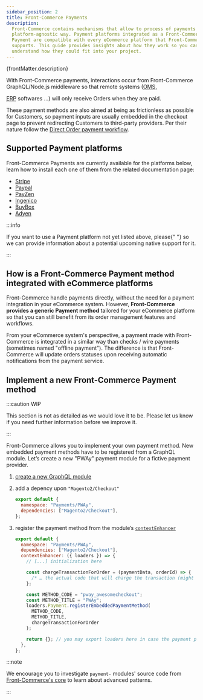 ```yaml
---
sidebar_position: 2
title: Front-Commerce Payments
description:
  Front-Commerce contains mechanisms that allow to process of payments in a
  platform-agnostic way. Payment platforms integrated as a Front-Commerce
  Payment are compatible with every eCommerce platform that Front-Commerce
  supports. This guide provides insights about how they work so you can better
  understand how they could fit into your project.
---
```



<p>{frontMatter.description}</p>

With Front-Commerce payments, interactions occur from Front-Commerce
GraphQL/Node.js middleware so that remote systems
(<abbr title="Order Management System">OMS</abbr>,

<abbr title="Enterprise resource planning">ERP</abbr> softwares …) will only receive
Orders when they are paid.

These payment methods are also aimed at being as frictionless as possible for
Customers, so payment inputs are usually embedded in the checkout page to
prevent redirecting Customers to third-party providers. Per their nature follow
the
[Direct Order payment workflow](/docs/advanced/payments/payment-workflows#Direct-Order).

## Supported Payment platforms

Front-Commerce Payments are currently available for the platforms below, learn
how to install each one of them from the related documentation page:

- [Stripe](/docs/advanced/payments/stripe#Front-Commerce-Payment)
- [Paypal](/docs/advanced/payments/paypal#Front-Commerce-Payment)
- [PayZen](/docs/advanced/payments/payzen#Front-Commerce-Payment)
- [Ingenico](/docs/advanced/payments/ingenico#Front-Commerce-Payment)
- [BuyBox](/docs/advanced/payments/buybox#Front-Commerce-Payment)
- [Adyen](/docs/advanced/payments/adyen)

:::info

<span>
  If you want to use a Payment platform not yet listed above, please{" "}
  <ContactLink /> so we can provide information about a potential upcoming
  native support for it.
</span>

:::

## How is a Front-Commerce Payment method integrated with eCommerce platforms

Front-Commerce handle payments directly, without the need for a payment
integration in your eCommerce system. However, **Front-Commerce provides a
generic Payment method** tailored for your eCommerce platform so that you can
still benefit from its order management features and workflows.

From your eCommerce system's perspective, a payment made with Front-Commerce is
integrated in a similar way than checks / wire payments (sometimes named
"offline payment"). The difference is that Front-Commerce will update orders
statuses upon receiving automatic notifications from the payment service.

## Implement a new Front-Commerce Payment method

:::caution WIP

This section is not as detailed as we would love it to be. Please let us know if
you need further information before we improve it.

:::

Front-Commerce allows you to implement your own payment method. New embedded
payment methods have to be registered from a GraphQL module. Let’s create a new
"PWAy" payment module for a fictive payment provider.

1. [create a new GraphQL module](/docs/essentials/extend-the-graphql-schema#Create-a-new-GraphQL-module)
2. add a depency upon `"Magento2/Checkout"`

   ```js
   export default {
     namespace: "Payments/PWAy",
     dependencies: ["Magento2/Checkout"],
   };
   ```

3. register the payment method from the module’s
   [`contextEnhancer`](/docs/reference/graphql-module-definition#contextenhancer-optional)

   ```js
   export default {
     namespace: "Payments/PWAy",
     dependencies: ["Magento2/Checkout"],
     contextEnhancer: ({ loaders }) => {
       // [...] initialization here

       const chargeTransactionForOrder = (paymentData, orderId) => {
         /* … the actual code that will charge the transaction (might delegate to a loader) … */
       };

       const METHOD_CODE = "pway_awesomecheckout";
       const METHOD_TITLE = "PWAy";
       loaders.Payment.registerEmbeddedPaymentMethod(
         METHOD_CODE,
         METHOD_TITLE,
         chargeTransactionForOrder
       );

       return {}; // you may export loaders here in case the payment provides custom Queries (to fetch a payment token for instance)
     },
   };
   ```

:::note

We encourage you to investigate `payment-` modules' source code from
[Front-Commerce's core](https://gitlab.com/front-commerce/front-commerce/-/tree/main/src/server/modules)
to learn about advanced patterns.

:::
